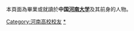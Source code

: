 {{Catnav|頁面分類|人物|校友|大學校友|中國大學校友}}

本頁面為畢業或就讀於'''中国[[河南大学|河南大学]]'''及其前身的人物。

[[Category:河南高校校友|Category:河南高校校友]]
[[Category:河南大学|*]]